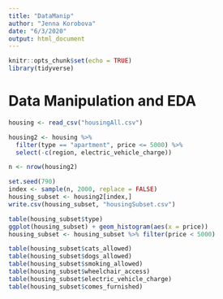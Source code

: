 ```yaml
---
title: "DataManip"
author: "Jenna Korobova"
date: "6/3/2020"
output: html_document
---
```


```r
knitr::opts_chunk$set(echo = TRUE)
library(tidyverse)
```

# Data Manipulation and EDA

```r
housing <- read_csv("housingAll.csv")

housing2 <- housing %>%
  filter(type == "apartment", price <= 5000) %>%
  select(-c(region, electric_vehicle_charge))

n <- nrow(housing2)

set.seed(790)
index <- sample(n, 2000, replace = FALSE)
housing_subset <- housing2[index,]
write.csv(housing_subset, "housingSubset.csv")
```

```r
table(housing_subset$type)
ggplot(housing_subset) + geom_histogram(aes(x = price))
housing_subset <- housing_subset %>% filter(price < 5000)

table(housing_subset$cats_allowed)
table(housing_subset$dogs_allowed)
table(housing_subset$smoking_allowed)
table(housing_subset$wheelchair_access)
table(housing_subset$electric_vehicle_charge)
table(housing_subset$comes_furnished)
```




